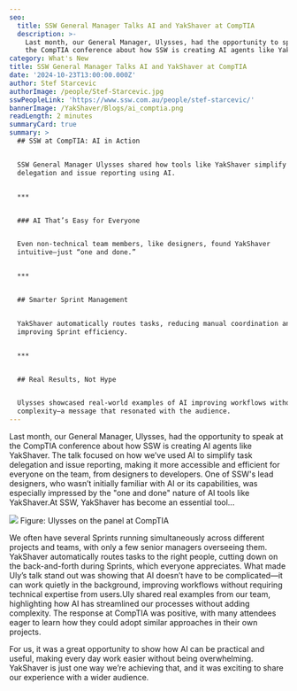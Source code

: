 ```yaml
---
seo:
  title: SSW General Manager Talks AI and YakShaver at CompTIA
  description: >-
    Last month, our General Manager, Ulysses, had the opportunity to speak at
    the CompTIA conference about how SSW is creating AI agents like YakShaver.
category: What's New
title: SSW General Manager Talks AI and YakShaver at CompTIA
date: '2024-10-23T13:00:00.000Z'
author: Stef Starcevic
authorImage: /people/Stef-Starcevic.jpg
sswPeopleLink: 'https://www.ssw.com.au/people/stef-starcevic/'
bannerImage: /YakShaver/Blogs/ai_comptia.png
readLength: 2 minutes
summaryCard: true
summary: >
  ## SSW at CompTIA: AI in Action


  SSW General Manager Ulysses shared how tools like YakShaver simplify task
  delegation and issue reporting using AI.


  ***


  ### AI That’s Easy for Everyone


  Even non-technical team members, like designers, found YakShaver
  intuitive—just “one and done.”


  ***


  ## Smarter Sprint Management


  YakShaver automatically routes tasks, reducing manual coordination and
  improving Sprint efficiency.


  ***


  ## Real Results, Not Hype


  Ulysses showcased real-world examples of AI improving workflows without added
  complexity—a message that resonated with the audience.
---
```


Last month, our General Manager, Ulysses, had the opportunity to speak at the CompTIA conference about how SSW is creating AI agents like YakShaver. The talk focused on how we’ve used AI to simplify task delegation and issue reporting, making it more accessible and efficient for everyone on the team, from designers to developers. One of SSW's lead designers, who wasn’t initially familiar with AI or its capabilities, was especially impressed by the "one and done" nature of AI tools like YakShaver.At SSW, YakShaver has become an essential tool...

![](/YakShaver/Blogs/ai_comptia.png)
Figure: Ulysses on the panel at CompTIA

We often have several Sprints running simultaneously across different projects and teams, with only a few senior managers overseeing them. YakShaver automatically routes tasks to the right people, cutting down on the back-and-forth during Sprints, which everyone appreciates. What made Uly’s talk stand out was showing that AI doesn’t have to be complicated—it can work quietly in the background, improving workflows without requiring technical expertise from users.Uly shared real examples from our team, highlighting how AI has streamlined our processes without adding complexity. The response at CompTIA was positive, with many attendees eager to learn how they could adopt similar approaches in their own projects.

For us, it was a great opportunity to show how AI can be practical and useful, making every day work easier without being overwhelming. YakShaver is just one way we’re achieving that, and it was exciting to share our experience with a wider audience.
